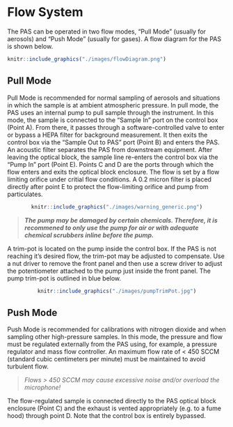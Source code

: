 # Flow System

The PAS can be operated in two flow modes, "Pull Mode" (usually for aerosols) and "Push Mode" (usually for gases).  A flow diagram for the PAS is shown below.

```r
knitr::include_graphics("./images/flowDiagram.png")
```

## Pull Mode
Pull Mode is recommended for normal sampling of aerosols and situations in which the sample is at ambient atmospheric pressure.  In pull mode, the PAS uses an internal pump to pull sample through the instrument.  In this mode, the sample is connected to the "Sample In" port on the control box (Point A).  From there, it passes through a software-controlled valve to enter or bypass a HEPA filter for background measurement.  It then exits the control box via the "Sample Out to PAS" port (Point B) and enters the PAS.  An acoustic filter separates the PAS from downstream equipment.  After leaving the optical block, the sample line re-enters the control box via the "Pump In" port (Point E).  Points C and D are the ports through which the flow enters and exits the optical block enclosure.  The flow is set by a flow limiting orifice under critial flow conditions.  A 0.2 micron filter is placed directly after point E to protect the flow-limiting orifice and pump from particulates.

<center>
```r
knitr::include_graphics("./images/warning_generic.png")
```
</center>
> ***The pump may be damaged by certain chemicals.  Therefore, it is recommened to only use the pump for air or with adequate chemical scrubbers inline before the pump.***

A trim-pot is located on the pump inside the control box.  If the PAS is not reaching it's desired flow, the trim-pot may be adjusted to compensate.  Use a nut driver to remove the front panel and then use a screw driver to adjust the potentiometer attached to the pump just inside the front panel.  The pump trim-pot is outlined in blue below.

<center>
```r
knitr::include_graphics("./images/pumpTrimPot.jpg")
```
</center>

## Push Mode
Push Mode is recommended for calibrations with nitrogen dioxide and when sampling other high-pressure samples.  In this mode, the pressure and flow must be regulated externally from the PAS using, for example, a pressure regulator and mass flow controller.  An maximum flow rate of < 450 SCCM (standard cubic centimeters per minute) must be maintained to avoid turbulent flow.

> *Flows > 450 SCCM may cause excessive noise and/or overload the microphone!*

The flow-regulated sample is connected directly to the PAS optical block enclosure (Point C) and the exhaust is vented appropriately (e.g. to a fume hood) through point D.  Note that the control box is entirely bypassed.
